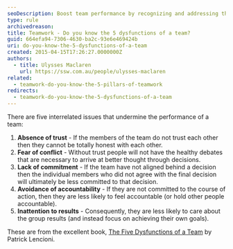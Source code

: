 ```yaml
---
seoDescription: Boost team performance by recognizing and addressing the five interrelated issues that undermine teamwork - absence of trust, fear of conflict, lack of commitment, avoidance of accountability, and inattention to results.
type: rule
archivedreason:
title: Teamwork - Do you know the 5 dysfunctions of a team?
guid: 664efa94-7306-4630-ba2c-93e6e469424b
uri: do-you-know-the-5-dysfunctions-of-a-team
created: 2015-04-15T17:26:27.0000000Z
authors:
  - title: Ulysses Maclaren
    url: https://ssw.com.au/people/ulysses-maclaren
related:
  - teamwork-do-you-know-the-5-pillars-of-teamwork
redirects:
  - teamwork-do-you-know-the-5-dysfunctions-of-a-team
---
```


There are five interrelated issues that undermine the performance of a team:
1. **Absence of trust** - If the members of the team do not trust each other then they cannot be totally honest with each other.
2. **Fear of conflict** - Without trust people will not have the healthy debates that are necessary to arrive at better thought through decisions.
3. **Lack of commitment** - If the team have not aligned behind a decision then the individual members who did not agree with the final decision will ultimately be less committed to that decision.
4. **Avoidance of accountability** - If they are not committed to the course of action, then they are less likely to feel accountable (or hold other people accountable).
5. **Inattention to results** - Consequently, they are less likely to care about the group results (and instead focus on achieving their own goals).

These are from the excellent book, [The Five Dysfunctions of a Team](https://www.amazon.com/Five-Dysfunctions-Team-Leadership-Fable/dp/0787960756) by Patrick Lencioni.